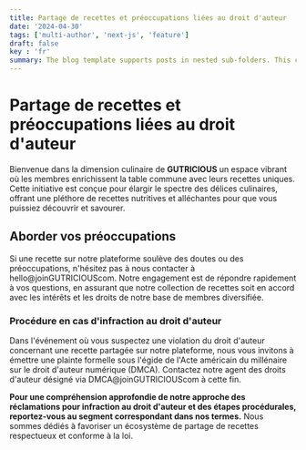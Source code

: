 ```yaml
---
title: Partage de recettes et préoccupations liées au droit d'auteur
date: '2024-04-30'
tags: ['multi-author', 'next-js', 'feature']
draft: false
key : 'fr'
summary: The blog template supports posts in nested sub-folders. This can be used to group posts of similar content e.g. a multi-part course.
---
```


# Partage de recettes et préoccupations liées au droit d'auteur

Bienvenue dans la dimension culinaire de **GUTRICIOUS** un espace vibrant où les membres enrichissent la table commune avec leurs recettes uniques. Cette initiative est conçue pour élargir le spectre des délices culinaires, offrant une pléthore de recettes nutritives et alléchantes pour que vous puissiez découvrir et savourer.

## Aborder vos préoccupations

Si une recette sur notre plateforme soulève des doutes ou des préoccupations, n'hésitez pas à nous contacter à hello@joinGUTRICIOUScom. Notre engagement est de répondre rapidement à vos questions, en assurant que notre collection de recettes soit en accord avec les intérêts et les droits de notre base de membres diversifiée.

### **Procédure en cas d'infraction au droit d'auteur**

Dans l'événement où vous suspectez une violation du droit d'auteur concernant une recette partagée sur notre plateforme, nous vous invitons à émettre une plainte formelle sous l'égide de l'Acte américain du millénaire sur le droit d'auteur numérique (DMCA). Contactez notre agent des droits d'auteur désigné via DMCA@joinGUTRICIOUScom à cette fin.

**Pour une compréhension approfondie de notre approche des réclamations pour infraction au droit d'auteur et des étapes procédurales, reportez-vous au segment correspondant dans nos termes.** Nous sommes dédiés à favoriser un écosystème de partage de recettes respectueux et conforme à la loi.
